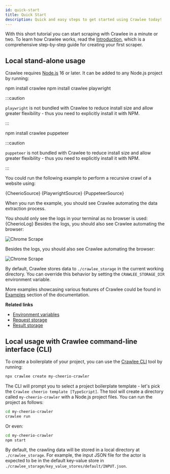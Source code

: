 ```yaml
---
id: quick-start
title: Quick Start
description: Quick and easy steps to get started using Crawlee today!
---
```






With this short tutorial you can start scraping with Crawlee in a minute or two. To learn how Crawlee works, read the [Introduction](./introduction), which is a comprehensive step-by-step guide for creating your first scraper.

## Local stand-alone usage

Crawlee requires [Node.js](https://nodejs.org/en/) 16 or later.
It can be added to any Node.js project by running:

<Tabs groupId="quick_start">
<TabItem value="cheerio" label="CheerioCrawler" default>
<CodeBlock language="bash">npm install crawlee</CodeBlock>
</TabItem>
<TabItem value="playwright" label="PlaywrightCrawler">
<CodeBlock language="bash">npm install crawlee playwright</CodeBlock>

:::caution

`playwright` is not bundled with Crawlee to reduce install size and allow greater flexibility - thus you need to explicitly install it with NPM.

:::

</TabItem>
<TabItem value="puppeteer" label="PuppeteerCrawler">
<CodeBlock language="bash">npm install crawlee puppeteer</CodeBlock>

:::caution

`puppeteer` is not bundled with Crawlee to reduce install size and allow greater flexibility - thus you need to explicitly install it with NPM.

:::

</TabItem>
</Tabs>

You could run the following example to perform a recursive crawl of a website using:

<Tabs groupId="quick_start">
    <TabItem value="cheerio" label="CheerioCrawler" default>
        <CodeBlock language="js" title="src/main.mjs">{CheerioSource}</CodeBlock>
    </TabItem>
    <TabItem value="playwright" label="PlaywrightCrawler">
        <CodeBlock language="js" title="src/main.mjs">{PlaywrightSource}</CodeBlock>
    </TabItem>
    <TabItem value="puppeteer" label="PuppeteerCrawler">
        <CodeBlock language="js" title="src/main.mjs">{PuppeteerSource}</CodeBlock>
    </TabItem>
</Tabs>

When you run the example, you should see Crawlee automating the data extraction process.

<Tabs groupId="quick_start">
<TabItem value="cheerio" label="CheerioCrawler" default>
You should only see the logs in your terminal as no browser is used:
<CodeBlock language="log">{CheerioLog}</CodeBlock>
</TabItem>
<TabItem value="playwright" label="PlaywrightCrawler">
Besides the logs, you should also see Crawlee automating the browser:

![Chrome Scrape](/img/chrome_scrape.gif)

</TabItem>
<TabItem value="puppeteer" label="PuppeteerCrawler">
Besides the logs, you should also see Crawlee automating the browser:

![Chrome Scrape](/img/chrome_scrape.gif)

</TabItem>
</Tabs>

By default, Crawlee stores data to `./crawlee_storage` in the current working directory. You can override this behavior by setting the `CRAWLEE_STORAGE_DIR` environment variable.

More examples showcasing various features of Crawlee could be found in [Examples](./examples) section of the documentation.

**Related links**

- [Environment variables](./guides/environment-variables)
- [Request storage](./guides/request-storage)
- [Result storage](./guides/result-storage)

## Local usage with Crawlee command-line interface (CLI)

To create a boilerplate of your project, you can use the [Crawlee CLI](https://www.npmjs.com/package/@crawlee/cli) tool by running:

```bash
npx crawlee create my-cheerio-crawler
```

The CLI will prompt you to select a project boilerplate template - let's pick the `Crawlee cheerio template [TypeScript]`. The tool will create a directory called `my-cheerio-crawler` with a Node.js project files. You can run the project as follows:

```bash
cd my-cheerio-crawler
crawlee run
```

Or even:

```bash
cd my-cheerio-crawler
npm start
```

By default, the crawling data will be stored in a local directory at `./crawlee_storage`. For example, the input JSON file for the actor is expected to be in the default key-value store in `./crawlee_storage/key_value_stores/default/INPUT.json`.
